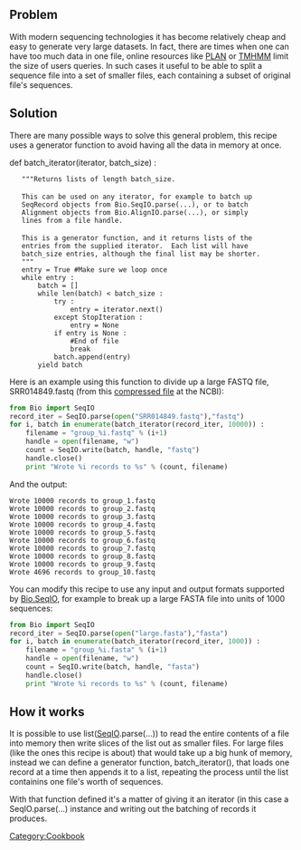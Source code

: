 == Problem ==

With modern sequencing technologies it has become relatively cheap and easy to generate very large datasets. In fact, there are times when one can have too much data in one file, online resources like [http://bioinfo.noble.org/plan PLAN] or [http://www.cbs.dtu.dk/services/TMHMM/ TMHMM] limit the size of users queries. In such cases it useful to be able to split a sequence file into a set of smaller files, each containing a subset of original file's sequences. 

== Solution ==

There are many possible ways to solve this general problem, this recipe uses a generator function to avoid having all the data in memory at once.

<python id="recipe">
def batch_iterator(iterator, batch_size) :
    """Returns lists of length batch_size.
 
    This can be used on any iterator, for example to batch up
    SeqRecord objects from Bio.SeqIO.parse(...), or to batch
    Alignment objects from Bio.AlignIO.parse(...), or simply
    lines from a file handle.
 
    This is a generator function, and it returns lists of the
    entries from the supplied iterator.  Each list will have
    batch_size entries, although the final list may be shorter.
    """
    entry = True #Make sure we loop once
    while entry :
        batch = []
        while len(batch) < batch_size :
            try :
                entry = iterator.next()
            except StopIteration :
                entry = None
            if entry is None :
                #End of file
                break
            batch.append(entry)
        yield batch
</source>

Here is an example using this function to divide up a large FASTQ file, SRR014849.fastq (from this [ftp://ftp.ncbi.nlm.nih.gov/sra/static/SRX003/SRX003639/SRR014849.fastq.gz compressed file] at the NCBI):

<source lang=Python>
from Bio import SeqIO
record_iter = SeqIO.parse(open("SRR014849.fastq"),"fastq")
for i, batch in enumerate(batch_iterator(record_iter, 10000)) :
    filename = "group_%i.fastq" % (i+1)
    handle = open(filename, "w")
    count = SeqIO.write(batch, handle, "fastq")
    handle.close()
    print "Wrote %i records to %s" % (count, filename)
</source>

And the output:

 Wrote 10000 records to group_1.fastq
 Wrote 10000 records to group_2.fastq
 Wrote 10000 records to group_3.fastq
 Wrote 10000 records to group_4.fastq
 Wrote 10000 records to group_5.fastq
 Wrote 10000 records to group_6.fastq
 Wrote 10000 records to group_7.fastq
 Wrote 10000 records to group_8.fastq
 Wrote 10000 records to group_9.fastq
 Wrote 4696 records to group_10.fastq

You can modify this recipe to use any input and output formats supported by [[SeqIO|Bio.SeqIO]], for example to break up a large FASTA file into units of 1000 sequences:

<source lang=Python>
from Bio import SeqIO
record_iter = SeqIO.parse(open("large.fasta"),"fasta")
for i, batch in enumerate(batch_iterator(record_iter, 1000)) :
    filename = "group_%i.fasta" % (i+1)
    handle = open(filename, "w")
    count = SeqIO.write(batch, handle, "fasta")
    handle.close()
    print "Wrote %i records to %s" % (count, filename)
</source>

== How it works==

It is possible to use list([[SeqIO]].parse(...)) to read the entire contents of a file into memory then write slices of the list out as smaller files. For large files (like the ones this recipe is about) that would take up a big hunk of memory, instead we can define a generator function, batch_iterator(), that loads one record at a time then appends it to a list, repeating the process until the list containins one file's worth of sequences. 

With that function defined it's a matter of giving it an iterator (in this case a SeqIO.parse(...) instance and writing out the batching of records it produces. 
[[Category:Cookbook]]